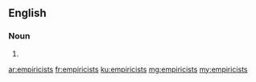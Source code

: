 ==English==

===Noun===
{{head|en|plural}}

# {{plural of|empiricist|lang=en}}

[[ar:empiricists]]
[[fr:empiricists]]
[[ku:empiricists]]
[[mg:empiricists]]
[[my:empiricists]]